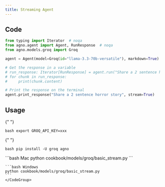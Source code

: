 ```yaml
---
title: Streaming Agent
---
```


## Code

```python cookbook/models/groq/basic_stream.py
from typing import Iterator  # noqa
from agno.agent import Agent, RunResponse  # noqa
from agno.models.groq import Groq

agent = Agent(model=Groq(id="llama-3.3-70b-versatile"), markdown=True)

# Get the response in a variable
# run_response: Iterator[RunResponse] = agent.run("Share a 2 sentence horror story", stream=True)
# for chunk in run_response:
#     print(chunk.content)

# Print the response on the terminal
agent.print_response("Share a 2 sentence horror story", stream=True)
```

## Usage

<Steps>
  <Snippet file="create-venv-step.mdx" />

{" "}

<Step title="Set your API key">```bash export GROQ_API_KEY=xxx ```</Step>

{" "}

<Step title="Install libraries">```bash pip install -U groq agno ```</Step>

  <Step title="Run Agent">
    <CodeGroup>
    ```bash Mac
    python cookbook/models/groq/basic_stream.py
    ```

    ```bash Windows
    python cookbook/models/groq/basic_stream.py
    ```
    </CodeGroup>

  </Step>
</Steps>

